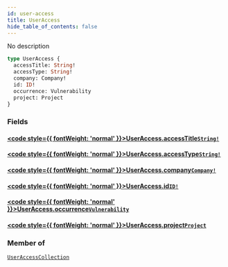 ```yaml
---
id: user-access
title: UserAccess
hide_table_of_contents: false
---
```








No description

```graphql
type UserAccess {
  accessTitle: String!
  accessType: String!
  company: Company!
  id: ID!
  occurrence: Vulnerability
  project: Project
}
```


### Fields

#### [<code style={{ fontWeight: 'normal' }}>UserAccess.<b>accessTitle</b></code>](#)<Bullet />[`String!`](/api/graphql/documentation/scalars/string) <Badge class="secondary" text="non-null"/> <Badge class="secondary" text="scalar"/>
> 
> 

#### [<code style={{ fontWeight: 'normal' }}>UserAccess.<b>accessType</b></code>](#)<Bullet />[`String!`](/api/graphql/documentation/scalars/string) <Badge class="secondary" text="non-null"/> <Badge class="secondary" text="scalar"/>
> 
> 

#### [<code style={{ fontWeight: 'normal' }}>UserAccess.<b>company</b></code>](#)<Bullet />[`Company!`](/api/graphql/documentation/objects/company) <Badge class="secondary" text="non-null"/> <Badge class="secondary" text="object"/>
> 
> 

#### [<code style={{ fontWeight: 'normal' }}>UserAccess.<b>id</b></code>](#)<Bullet />[`ID!`](/api/graphql/documentation/scalars/id) <Badge class="secondary" text="non-null"/> <Badge class="secondary" text="scalar"/>
> 
> 

#### [<code style={{ fontWeight: 'normal' }}>UserAccess.<b>occurrence</b></code>](#)<Bullet />[`Vulnerability`](/api/graphql/documentation/objects/vulnerability) <Badge class="secondary" text="object"/>
> 
> 

#### [<code style={{ fontWeight: 'normal' }}>UserAccess.<b>project</b></code>](#)<Bullet />[`Project`](/api/graphql/documentation/objects/project) <Badge class="secondary" text="object"/>
> 
> 



### Member of

[`UserAccessCollection`](/api/graphql/documentation/objects/user-access-collection)  <Badge class="secondary" text="object"/>



